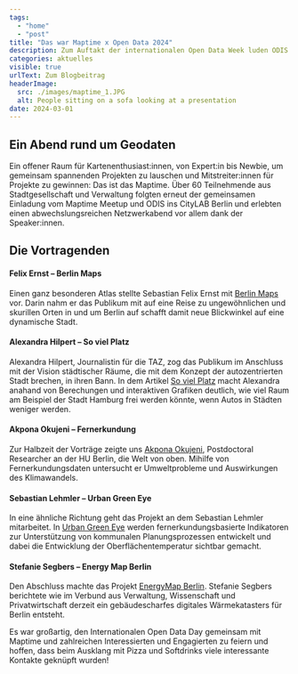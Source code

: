 ```yaml
---
tags:
  - "home"
  - "post"
title: "Das war Maptime x Open Data 2024"
description: Zum Auftakt der internationalen Open Data Week luden ODIS und Maptime Berlin am 29. Februar erneut ins CityLAB zu einem bunten Abend rund um das Thema offene Daten und Karten.
categories: aktuelles
visible: true
urlText: Zum Blogbeitrag
headerImage:
  src: ./images/maptime_1.JPG
  alt: People sitting on a sofa looking at a presentation
date: 2024-03-01
---
```


## Ein Abend rund um Geodaten

Ein offener Raum für Kartenenthusiast:innen, von Expert:in bis Newbie, um gemeinsam spannenden Projekten zu lauschen und Mitstreiter:innen für Projekte zu gewinnen: Das ist das Maptime. Über 60 Teilnehmende aus Stadtgesellschaft und Verwaltung folgten erneut der gemeinsamen Einladung vom Maptime Meetup und ODIS ins CityLAB Berlin und erlebten einen abwechslungsreichen Netzwerkabend vor allem dank der Speaker:innen.


## Die Vortragenden

#### Felix Ernst – Berlin Maps
Einen ganz besonderen Atlas stellte Sebastian Felix Ernst mit [Berlin Maps](https://ruby-press.com/shop/berlin-maps/) vor. Darin nahm er das Publikum mit auf eine Reise zu ungewöhnlichen und skurillen Orten in und um Berlin auf schafft damit neue Blickwinkel auf eine dynamische Stadt. 


<ImageSection
  src={image2}
  caption="Felix Ernst stellt Berlin Maps vor."
/>

#### Alexandra Hilpert – So viel Platz

Alexandra Hilpert, Journalistin für die TAZ, zog das Publikum im Anschluss mit der Vision städtischer Räume, die mit dem Konzept der autozentrierten Stadt brechen, in ihren Bann. In dem Artikel [So viel Platz](https://taz.de/Was-Staedte-durch-weniger-Autos-gewinnen/!5986938/) macht Alexandra anahand von Berechungen und interaktiven Grafiken deutlich, wie viel Raum am Beispiel der Stadt Hamburg frei werden könnte, wenn Autos in Städten weniger werden.


<ImageSection
  src={image3}
  caption="Alexandra Hilpert stellt per Zoom Visionen städtischer Räume vor."
/>

#### Akpona Okujeni – Fernerkundung 

Zur Halbzeit der Vorträge zeigte uns [Akpona Okujeni](https://www.iri-thesys.org/research/research-projects/climate-and-water-under-change/), Postdoctoral Researcher an der HU Berlin, die Welt von oben. Mihilfe von Fernerkundungsdaten untersucht er Umweltprobleme und Auswirkungen des Klimawandels. 


<ImageSection
  src={image4}
  caption="Akpona Okujeni spricht über seine Arbeit im Bereich der Fernerkundung."
/>

#### Sebastian Lehmler – Urban Green Eye 

In eine ähnliche Richtung geht das Projekt an dem Sebastian Lehmler mitarbeitet. In [Urban Green Eye](https://urbangreeneye.lup-umwelt.de) werden fernerkundungsbasierte Indikatoren zur Unterstützung von kommunalen Planungsprozessen entwickelt und dabei die Entwicklung der Oberflächentemperatur sichtbar gemacht.


<ImageSection
  src={image5}
  caption="Sebastian Lehmler stellt Urban Green Eye vor."
/>

#### Stefanie Segbers – Energy Map Berlin

Den Abschluss machte das Projekt [EnergyMap Berlin](https://energymap-berlin.de). Stefanie Segbers berichtete wie im Verbund aus Verwaltung, Wissenschaft und Privatwirtschaft derzeit ein gebäudescharfes digitales Wärmekatasters für Berlin entsteht.


<ImageSection
  src={image6}
  caption="Stefanie Segbers stellt Energy Map Berlin vor."
/>

Es war großartig, den Internationalen Open Data Day gemeinsam mit Maptime und zahlreichen Interessierten und Engagierten zu feiern und hoffen, dass beim Ausklang mit Pizza und Softdrinks viele interessante Kontakte geknüpft wurden!


<ImageSection
  src={image7}
  caption=""
/>


<ImageSection
  src={image8}
  caption=""
/>


<ImageSection
  src={image9}
  caption="Während des Ausklangs konnte auch die Dauerausstellung des CityLAB besichtigt werden."
/>



